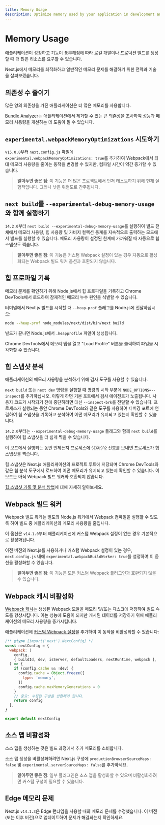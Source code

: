 ```yaml
---
title: Memory Usage
description: Optimize memory used by your application in development and production.
---
```


# Memory Usage

애플리케이션이 성장하고 기능이 풍부해짐에 따라 로컬 개발이나 프로덕션 빌드를 생성할 때 더 많은 리소스를 요구할 수 있습니다.

Next.js에서 메모리를 최적화하고 일반적인 메모리 문제를 해결하기 위한 전략과 기술을 살펴보겠습니다.

## 의존성 수 줄이기

많은 양의 의존성을 가진 애플리케이션은 더 많은 메모리를 사용합니다.

[Bundle Analyzer](/docs/app/building-your-application/optimizing/package-bundling#analyzing-javascript-bundles)는 애플리케이션에서 제거할 수 있는 큰 의존성을 조사하여 성능과 메모리 사용량을 개선하는 데 도움이 될 수 있습니다.

## `experimental.webpackMemoryOptimizations` 시도하기

`v15.0.0`부터 `next.config.js` 파일에 `experimental.webpackMemoryOptimizations: true`를 추가하여 Webpack에서 최대 메모리 사용량을 줄이는 동작을 변경할 수 있지만, 컴파일 시간이 약간 증가할 수 있습니다.

> **알아두면 좋은 점**: 이 기능은 더 많은 프로젝트에서 먼저 테스트하기 위해 현재 실험적입니다. 그러나 낮은 위험도로 간주됩니다.

## `next build`를 `--experimental-debug-memory-usage`와 함께 실행하기

`14.2.0`부터 `next build --experimental-debug-memory-usage`를 실행하여 빌드 전체에서 메모리 사용량, 힙 사용량 및 가비지 컬렉션 통계를 지속적으로 출력하는 모드에서 빌드를 실행할 수 있습니다. 메모리 사용량이 설정된 한계에 가까워질 때 자동으로 힙 스냅샷도 찍습니다.

> **알아두면 좋은 점**: 이 기능은 커스텀 Webpack 설정이 있는 경우 자동으로 활성화되는 Webpack 빌드 워커 옵션과 호환되지 않습니다.

## 힙 프로파일 기록

메모리 문제를 확인하기 위해 Node.js에서 힙 프로파일을 기록하고 Chrome DevTools에서 로드하여 잠재적인 메모리 누수 원인을 식별할 수 있습니다.

터미널에서 Next.js 빌드를 시작할 때 `--heap-prof` 플래그를 Node.js에 전달하십시오:

```sh
node --heap-prof node_modules/next/dist/bin/next build
```

빌드가 끝나면 Node.js에서 `.heapprofile` 파일이 생성됩니다.

Chrome DevTools에서 메모리 탭을 열고 "Load Profile" 버튼을 클릭하여 파일을 시각화할 수 있습니다.

## 힙 스냅샷 분석

애플리케이션의 메모리 사용량을 분석하기 위해 검사 도구를 사용할 수 있습니다.

`next build` 또는 `next dev` 명령을 실행할 때 명령의 시작 부분에 `NODE_OPTIONS=--inspect`를 추가하십시오. 이렇게 하면 기본 포트에서 검사 에이전트가 노출됩니다. 사용자 코드가 시작되기 전에 중단하려면 대신 `--inspect-brk`를 전달할 수 있습니다. 프로세스가 실행되는 동안 Chrome DevTools와 같은 도구를 사용하여 디버깅 포트에 연결하여 힙 스냅샷을 기록하고 분석하여 어떤 메모리가 유지되고 있는지 확인할 수 있습니다.

`14.2.0`부터는 `--experimental-debug-memory-usage` 플래그와 함께 `next build`를 실행하여 힙 스냅샷을 더 쉽게 찍을 수 있습니다.

이 모드에서 실행되는 동안 언제든지 프로세스에 `SIGUSR2` 신호를 보내면 프로세스가 힙 스냅샷을 찍습니다.

힙 스냅샷은 Next.js 애플리케이션의 프로젝트 루트에 저장되며 Chrome DevTools와 같은 힙 분석 도구에서 로드하여 어떤 메모리가 유지되고 있는지 확인할 수 있습니다. 이 모드는 아직 Webpack 빌드 워커와 호환되지 않습니다.

[힙 스냅샷 기록 및 분석 방법](https://developer.chrome.com/docs/devtools/memory-problems/heap-snapshots)에 대해 자세히 알아보세요.

## Webpack 빌드 워커

Webpack 빌드 워커는 별도의 Node.js 워커에서 Webpack 컴파일을 실행할 수 있도록 하여 빌드 중 애플리케이션의 메모리 사용량을 줄입니다.

이 옵션은 `v14.1.0`부터 애플리케이션에 커스텀 Webpack 설정이 없는 경우 기본적으로 활성화됩니다.

이전 버전의 Next.js를 사용하거나 커스텀 Webpack 설정이 있는 경우, `next.config.js` 내에 `experimental.webpackBuildWorker: true`를 설정하여 이 옵션을 활성화할 수 있습니다.

> **알아두면 좋은 점**: 이 기능은 모든 커스텀 Webpack 플러그인과 호환되지 않을 수 있습니다.

## Webpack 캐시 비활성화

[Webpack 캐시](https://webpack.js.org/configuration/cache/)는 생성된 Webpack 모듈을 메모리 및/또는 디스크에 저장하여 빌드 속도를 향상시킵니다. 이는 성능에 도움이 되지만 캐시된 데이터를 저장하기 위해 애플리케이션의 메모리 사용량을 증가시킵니다.

애플리케이션에 [커스텀 Webpack 설정](/docs/app/api-reference/next-config-js/webpack)을 추가하여 이 동작을 비활성화할 수 있습니다:

```js filename="next.config.mjs"
/** @type {import('next').NextConfig} */
const nextConfig = {
  webpack: (
    config,
    { buildId, dev, isServer, defaultLoaders, nextRuntime, webpack },
  ) => {
    if (config.cache && !dev) {
      config.cache = Object.freeze({
        type: 'memory',
      })
      config.cache.maxMemoryGenerations = 0
    }
    // 중요: 수정된 구성을 반환해야 합니다.
    return config
  },
}

export default nextConfig
```

## 소스 맵 비활성화

소스 맵을 생성하는 것은 빌드 과정에서 추가 메모리를 소비합니다.

소스 맵 생성을 비활성화하려면 Next.js 구성에 `productionBrowserSourceMaps: false` 및 `experimental.serverSourceMaps: false`를 추가하세요.

> **알아두면 좋은 점**: 일부 플러그인은 소스 맵을 활성화할 수 있으며 비활성화하려면 커스텀 구성이 필요할 수 있습니다.

## Edge 메모리 문제

Next.js `v14.1.3`은 Edge 런타임을 사용할 때의 메모리 문제를 수정했습니다. 이 버전(또는 이후 버전)으로 업데이트하여 문제가 해결되는지 확인하세요.
